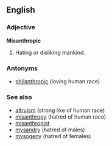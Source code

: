 ==English==

===Adjective===
'''Misanthropic'''
#Hating or disliking mankind.

===Antonyms===
*[[philanthropic]] (loving human race)

===See also===
*[[altruism]] (strong like of human race)
*[[misanthropy]] (hatred of human race)
*[[misanthropist]]
*[[mysandry]] (hatred of males)
*[[mysogeny]] (hatred of females)